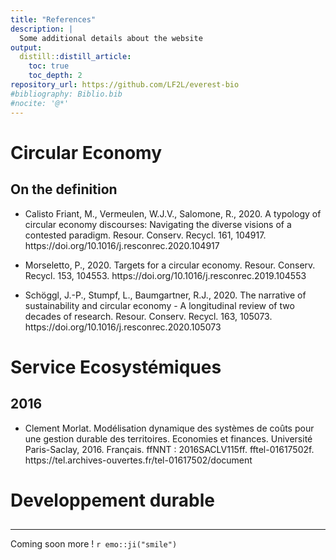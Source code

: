 ```yaml
---
title: "References"
description: |
  Some additional details about the website
output:
  distill::distill_article:
    toc: true
    toc_depth: 2
repository_url: https://github.com/LF2L/everest-bio
#bibliography: Biblio.bib
#nocite: '@*'
---
```




# Circular Economy

## On the definition


- Calisto Friant, M., Vermeulen, W.J.V., Salomone, R., 2020. A typology of circular economy discourses: Navigating the diverse visions of a contested paradigm. Resour. Conserv. Recycl. 161, 104917. https://doi.org/10.1016/j.resconrec.2020.104917

- Morseletto, P., 2020. Targets for a circular economy. Resour. Conserv. Recycl. 153, 104553. https://doi.org/10.1016/j.resconrec.2019.104553

- Schöggl, J.-P., Stumpf, L., Baumgartner, R.J., 2020. The narrative of sustainability and circular economy - A longitudinal review of two decades of research. Resour. Conserv. Recycl. 163, 105073. https://doi.org/10.1016/j.resconrec.2020.105073

# Service Ecosystémiques

## 2016

- Clement Morlat. Modélisation dynamique des systèmes de coûts pour une gestion durable des territoires. Economies et finances. Université Paris-Saclay, 2016. Français. ffNNT : 2016SACLV115ff.
fftel-01617502f. https://tel.archives-ouvertes.fr/tel-01617502/document 


# Developpement durable

## 

 


---

Coming soon more ! `r emo::ji("smile")`
